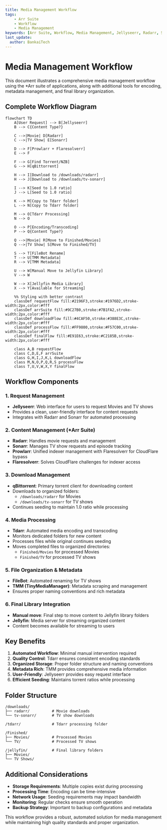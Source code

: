 ```yaml
---
title: Media Management Workflow
tags:
    - Arr Suite
    - Workflow
    - Media Management
keywords: [Arr Suite, Workflow, Media Management, Jellyseerr, Radarr, Sonarr, Prowlarr, qBittorrent, Tdarr, FileBot, TMM, Jellyfin]
last_update:
  author: BankaiTech
---
```


# Media Management Workflow

This document illustrates a comprehensive media management workflow using the *Arr suite of applications, along with additional tools for encoding, metadata management, and final library organization.

## Complete Workflow Diagram

```mermaid
flowchart TD
    A[User Request] --> B[Jellyseerr]
    B --> C{Content Type?}
    
    C -->|Movie| D[Radarr]
    C -->|TV Show| E[Sonarr]
    
    D --> F[Prowlarr + Flaresolverr]
    E --> F
    
    F --> G[Find Torrent/NZB]
    G --> H[qBittorrent]
    
    H --> I[Download to /downloads/radarr]
    H --> J[Download to /downloads/tv-sonarr]
    
    I --> K[Seed to 1.0 ratio]
    J --> L[Seed to 1.0 ratio]
    
    K --> M[Copy to Tdarr folder]
    L --> N[Copy to Tdarr folder]
    
    M --> O[Tdarr Processing]
    N --> O
    
    O --> P[Encoding/Transcoding]
    P --> Q{Content Type?}
    
    Q -->|Movie| R[Move to Finished/Movies]
    Q -->|TV Show| S[Move to Finished/TV]
    
    S --> T[FileBot Rename]
    T --> U[TMM Metadata]
    R --> V[TMM Metadata]
    
    U --> W[Manual Move to Jellyfin Library]
    V --> W
    
    W --> X[Jellyfin Media Library]
    X --> Y[Available for Streaming]
    
    %% Styling with better contrast
    classDef requestFlow fill:#2196F3,stroke:#1976D2,stroke-width:2px,color:#fff
    classDef arrSuite fill:#9C27B0,stroke:#7B1FA2,stroke-width:2px,color:#fff
    classDef downloadFlow fill:#4CAF50,stroke:#388E3C,stroke-width:2px,color:#fff
    classDef processFlow fill:#FF9800,stroke:#F57C00,stroke-width:2px,color:#fff
    classDef finalFlow fill:#E91E63,stroke:#C2185B,stroke-width:2px,color:#fff
    
    class A,B requestFlow
    class C,D,E,F arrSuite
    class G,H,I,J,K,L downloadFlow
    class M,N,O,P,Q,R,S processFlow
    class T,U,V,W,X,Y finalFlow
```

## Workflow Components

### 1. Request Management
- **Jellyseerr**: Web interface for users to request Movies and TV shows
- Provides a clean, user-friendly interface for content requests
- Integrates with Radarr and Sonarr for automated processing

### 2. Content Management (*Arr Suite)
- **Radarr**: Handles movie requests and management
- **Sonarr**: Manages TV show requests and episode tracking
- **Prowlarr**: Unified indexer management with Flaresolverr for CloudFlare bypass
- **Flaresolverr**: Solves CloudFlare challenges for indexer access

### 3. Download Management
- **qBittorrent**: Primary torrent client for downloading content
- Downloads to organized folders:
  - `/downloads/radarr` for Movies
  - `/downloads/tv-sonarr` for TV shows
- Continues seeding to maintain 1.0 ratio while processing

### 4. Media Processing
- **Tdarr**: Automated media encoding and transcoding
- Monitors dedicated folders for new content
- Processes files while original continues seeding
- Moves completed files to organized directories:
  - `Finished/Movies` for processed Movies
  - `Finished/TV` for processed TV shows

### 5. File Organization & Metadata
- **FileBot**: Automated renaming for TV shows
- **TMM (TinyMediaManager)**: Metadata scraping and management
- Ensures proper naming conventions and rich metadata

### 6. Final Library Integration
- **Manual move**: Final step to move content to Jellyfin library folders
- **Jellyfin**: Media server for streaming organized content
- Content becomes available for streaming to users

## Key Benefits

1. **Automated Workflow**: Minimal manual intervention required
2. **Quality Control**: Tdarr ensures consistent encoding standards
3. **Organized Storage**: Proper folder structure and naming conventions
4. **Metadata Rich**: TMM provides comprehensive media information
5. **User-Friendly**: Jellyseerr provides easy request interface
6. **Efficient Seeding**: Maintains torrent ratios while processing

## Folder Structure

```
/downloads/
├── radarr/          # Movie downloads
└── tv-sonarr/       # TV show downloads

/tdarr/              # Tdarr processing folder

/Finished/
├── Movies/          # Processed Movies
└── TV/              # Processed TV shows

/jellyfin/           # Final library folders
├── Movies/
└── TV Shows/
```

## Additional Considerations

- **Storage Requirements**: Multiple copies exist during processing
- **Processing Time**: Encoding can be time-intensive
- **Network Usage**: Seeding requirements may impact bandwidth
- **Monitoring**: Regular checks ensure smooth operation
- **Backup Strategy**: Important to backup configurations and metadata

This workflow provides a robust, automated solution for media management while maintaining high quality standards and proper organization.

<BuyMeACoffeeButton />
